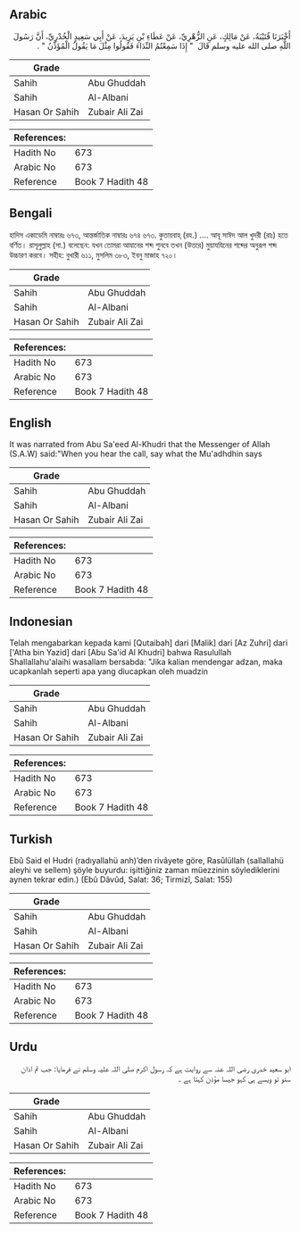 ## Arabic


<div dir="rtl" lang="ar" style={{fontSize:'larger',backgroundColor:'#f8f9fa',padding:20}}>
أَخْبَرَنَا قُتَيْبَةُ، عَنْ مَالِكٍ، عَنِ الزُّهْرِيِّ، عَنْ عَطَاءِ بْنِ يَزِيدَ، عَنْ أَبِي سَعِيدٍ الْخُدْرِيِّ، أَنَّ رَسُولَ اللَّهِ صلى الله عليه وسلم قَالَ ‏ "‏ إِذَا سَمِعْتُمُ النِّدَاءَ فَقُولُوا مِثْلَ مَا يَقُولُ الْمُؤَذِّنُ ‏"‏ ‏.‏
</div>
<div style={{backgroundColor:'#f8f9fa',padding:20, marginBottom: 10}}><table> <thead> <tr> <th>Grade</th> <th></th> </tr> </thead> <tbody> <tr><td>Sahih</td><td>Abu Ghuddah</td></tr><tr><td>Sahih</td><td>Al-Albani</td></tr><tr><td>Hasan Or Sahih</td><td>Zubair Ali Zai</td></tr></tbody></table><table> <thead> <tr> <th>References:</th> <th></th> </tr> </thead> <tbody><tr><td>Hadith No</td><td>673</td></tr><tr><td>Arabic No</td><td>673</td></tr><tr><td>Reference</td><td>Book 7 Hadith 48</td></tr></tbody></table></div>

## Bengali


<div dir="ltr" lang="bn" style={{fontSize:'larger',backgroundColor:'#f8f9fa',padding:20}}>
হাদিস একাডেমি নাম্বারঃ ৬৭৩, আন্তর্জাতিক নাম্বারঃ ৬৭৪ ৬৭৩. কুতায়বাহ্ (রহ.) .... আবূ সাঈদ আল খুদরী (রাঃ) হতে বর্ণিত। রাসূলুল্লাহ (সা.) বলেছেন: যখন তোমরা আযানের শব্দ শুনবে তখন (উত্তরে) মুয়াযযিনের শব্দের অনুরূপ শব্দ উচ্চারণ করবে। সহীহ: বুখারী ৬১১, মুসলিম ৩৮৩, ইবনু মাজাহ ৭২০।
</div>
<div style={{backgroundColor:'#f8f9fa',padding:20, marginBottom: 10}}><table> <thead> <tr> <th>Grade</th> <th></th> </tr> </thead> <tbody> <tr><td>Sahih</td><td>Abu Ghuddah</td></tr><tr><td>Sahih</td><td>Al-Albani</td></tr><tr><td>Hasan Or Sahih</td><td>Zubair Ali Zai</td></tr></tbody></table><table> <thead> <tr> <th>References:</th> <th></th> </tr> </thead> <tbody><tr><td>Hadith No</td><td>673</td></tr><tr><td>Arabic No</td><td>673</td></tr><tr><td>Reference</td><td>Book 7 Hadith 48</td></tr></tbody></table></div>

## English


<div dir="ltr" lang="en" style={{fontSize:'larger',backgroundColor:'#f8f9fa',padding:20}}>
It was narrated from Abu Sa'eed Al-Khudri that the Messenger of Allah (S.A.W) said:"When you hear the call, say what the Mu'adhdhin says
</div>
<div style={{backgroundColor:'#f8f9fa',padding:20, marginBottom: 10}}><table> <thead> <tr> <th>Grade</th> <th></th> </tr> </thead> <tbody> <tr><td>Sahih</td><td>Abu Ghuddah</td></tr><tr><td>Sahih</td><td>Al-Albani</td></tr><tr><td>Hasan Or Sahih</td><td>Zubair Ali Zai</td></tr></tbody></table><table> <thead> <tr> <th>References:</th> <th></th> </tr> </thead> <tbody><tr><td>Hadith No</td><td>673</td></tr><tr><td>Arabic No</td><td>673</td></tr><tr><td>Reference</td><td>Book 7 Hadith 48</td></tr></tbody></table></div>

## Indonesian


<div dir="ltr" lang="id" style={{fontSize:'larger',backgroundColor:'#f8f9fa',padding:20}}>
Telah mengabarkan kepada kami [Qutaibah] dari [Malik] dari [Az Zuhri] dari ['Atha bin Yazid] dari [Abu Sa'id Al Khudri] bahwa Rasulullah Shallallahu'alaihi wasallam bersabda: "Jika kalian mendengar adzan, maka ucapkanlah seperti apa yang diucapkan oleh muadzin
</div>
<div style={{backgroundColor:'#f8f9fa',padding:20, marginBottom: 10}}><table> <thead> <tr> <th>Grade</th> <th></th> </tr> </thead> <tbody> <tr><td>Sahih</td><td>Abu Ghuddah</td></tr><tr><td>Sahih</td><td>Al-Albani</td></tr><tr><td>Hasan Or Sahih</td><td>Zubair Ali Zai</td></tr></tbody></table><table> <thead> <tr> <th>References:</th> <th></th> </tr> </thead> <tbody><tr><td>Hadith No</td><td>673</td></tr><tr><td>Arabic No</td><td>673</td></tr><tr><td>Reference</td><td>Book 7 Hadith 48</td></tr></tbody></table></div>

## Turkish


<div dir="ltr" lang="tr" style={{fontSize:'larger',backgroundColor:'#f8f9fa',padding:20}}>
Ebû Said el Hudri (radıyallahü anh)’den rivâyete göre, Rasûlüllah (sallallahü aleyhi ve sellem) şöyle buyurdu: işittiğiniz zaman müezzinin söylediklerini aynen tekrar edin.) (Ebû Dâvûd, Salat: 36; Tirmizî, Salat: 155)
</div>
<div style={{backgroundColor:'#f8f9fa',padding:20, marginBottom: 10}}><table> <thead> <tr> <th>Grade</th> <th></th> </tr> </thead> <tbody> <tr><td>Sahih</td><td>Abu Ghuddah</td></tr><tr><td>Sahih</td><td>Al-Albani</td></tr><tr><td>Hasan Or Sahih</td><td>Zubair Ali Zai</td></tr></tbody></table><table> <thead> <tr> <th>References:</th> <th></th> </tr> </thead> <tbody><tr><td>Hadith No</td><td>673</td></tr><tr><td>Arabic No</td><td>673</td></tr><tr><td>Reference</td><td>Book 7 Hadith 48</td></tr></tbody></table></div>

## Urdu


<div dir="rtl" lang="ur" style={{fontSize:'larger',backgroundColor:'#f8f9fa',padding:20}}>
ابو سعید خدری رضی اللہ عنہ سے روایت ہے کہ رسول اکرم صلی اللہ علیہ وسلم نے فرمایا: جب تم اذان سنو تو ویسے ہی کہو جیسا مؤذن کہتا ہے ۔
</div>
<div style={{backgroundColor:'#f8f9fa',padding:20, marginBottom: 10}}><table> <thead> <tr> <th>Grade</th> <th></th> </tr> </thead> <tbody> <tr><td>Sahih</td><td>Abu Ghuddah</td></tr><tr><td>Sahih</td><td>Al-Albani</td></tr><tr><td>Hasan Or Sahih</td><td>Zubair Ali Zai</td></tr></tbody></table><table> <thead> <tr> <th>References:</th> <th></th> </tr> </thead> <tbody><tr><td>Hadith No</td><td>673</td></tr><tr><td>Arabic No</td><td>673</td></tr><tr><td>Reference</td><td>Book 7 Hadith 48</td></tr></tbody></table></div>